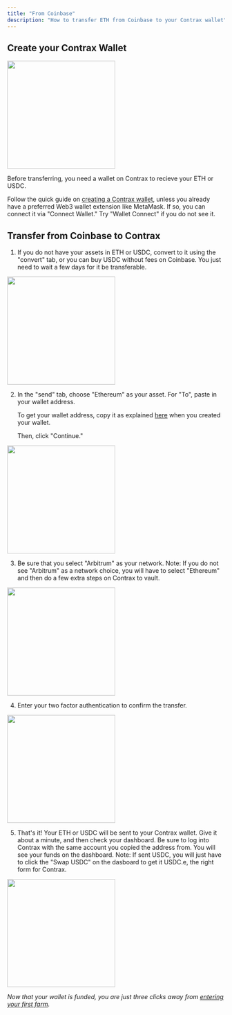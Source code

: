 ```yaml
---
title: "From Coinbase"
description: "How to transfer ETH from Coinbase to your Contrax wallet"
---
```


## Create your Contrax Wallet

<img height="250" width="250" src="/images/Coinbase/0.jpg" />

Before transferring, you need a wallet on Contrax to recieve your ETH or USDC.

Follow the quick guide on [creating a Contrax wallet](../start/wallet-setup), unless you already have a preferred Web3 wallet extension like MetaMask. If so, you can connect it via "Connect Wallet." Try "Wallet Connect" if you do not see it.

## Transfer from Coinbase to Contrax

1. If you do not have your assets in ETH or USDC, convert to it using the "convert" tab, or you can buy USDC without fees on Coinbase. You just need to wait a few days for it be transferable.

<img height="250" width="250" src="/images/Coinbase/1.jpg" />

2. In the "send" tab, choose "Ethereum" as your asset. For "To", paste in your wallet address.

    To get your wallet address, copy it as explained [here](../start/wallet-setup) when you created your wallet.

    Then, click "Continue."

<img height="250" width="250" src="/images/Coinbase/2.jpg" />

3. Be sure that you select "Arbitrum" as your network.
   Note: If you do not see "Arbitrum" as a network choice, you will have to select "Ethereum" and then do a few extra steps on Contrax to vault.

<img height="250" width="250" src="/images/Coinbase/3.jpg" />

4. Enter your two factor authentication to confirm the transfer.

<img height="250" width="250" src="/images/Coinbase/4.jpg" />

5. That's it! Your ETH or USDC will be sent to your Contrax wallet. Give it about a minute, and then check your dashboard.
   Be sure to log into Contrax with the same account you copied the address from. You will see your funds on the dashboard.
   Note: If sent USDC, you will just have to click the "Swap USDC" on the dasboard to get it USDC.e, the right form for Contrax.

<img height="250" width="250" src="/images/Coinbase/5.jpg" />

_Now that your wallet is funded, you are just three clicks away from [entering your first farm](../contrax-dapp/farms)._
